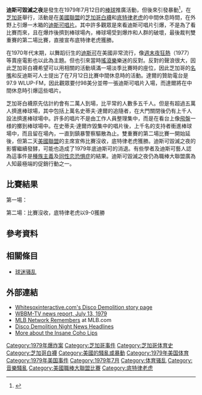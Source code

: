 {{Orphan|time=2021-05-21T06:31:47+00:00}}
{{Infobox news event
| title                    = <!-- Title to display, if other than page name -->
| image                    =
| image_name               =
| image_size               =
| caption                  =
| date                     = 1979年7月12日
| time                     = 下午6點以後
| place                    = [[芝加哥|芝加哥]]{{link-en|科密斯克公园|Comiskey Park}}
| cause                    = <!--promotional event admitting those with a disco record for $0.98-->
| participants             = {{link-en|史蒂夫·達爾|Steve Dahl}}、{{link-en|比爾·威克|Bill Veeck}}及數千名參與者
| outcome                  = 裁判沒收比賽，宣布底特律老虎獲勝
| reported death(s)        = 無
| reported injuries        = 由0到30人不等
| reported property damage = 科密斯克公园的內外野遭破壞
| suspects                 = 約39人
| charges                  = 妨害治安行为
}}

'''迪斯可毀滅之夜'''是發生在1979年7月12日的[[棒球|棒球]]推廣活動，但後來引發暴動<ref>{{cite web |url=http://www.chinatimes.com/newspapers/20140721000488-260112 |title=美小聯盟下令砸爛小賈麥莉商品 |publisher=Chinatimes.com |date= |accessdate=2014-07-21 |archive-date=2014-07-27 |archive-url=https://web.archive.org/web/20140727034428/http://www.chinatimes.com/newspapers/20140721000488-260112 |dead-url=no }}</ref>，在[[芝加哥|芝加哥]]{{link-en|科密斯克公园|Comiskey Park}}舉行，活動是在[[美國聯盟|美國聯盟]]的[[芝加哥白襪|芝加哥白襪]]和[[底特律老虎|底特律老虎]]{{link-en|雙重賽|Doubleheader (baseball)}}的中間休息時間，在外野上引爆一木箱的[[迪斯可|迪斯可]][[黑膠唱片|唱片]]。其中許多觀眾是來看迪斯可唱片引爆，不是為了看比賽而來，且在爆炸後擠到棒球場內，棒球場受到爆炸和人群的破壞，最後裁判{{link-en|沒收比賽 (棒球)|forfeit (baseball)|沒收}}雙重賽的第二場比賽，直接宣布底特律老虎獲勝。

在1970年代末期，以舞蹈衍生的[[迪斯可|迪斯可]]在美國非常流行，像[[週末夜狂熱|週末夜狂熱]]（1977）等賣座電影也以此為主題。但也引來當時[[搖滾樂|搖滾樂]]樂迷的反對。反對的聲浪很大，因此芝加哥白襪希望可以用相關的活動填滿{{link-en|科密斯克公园|Comiskey Park}}一場淡季比賽時的座位，因此芝加哥的[[名嘴|名嘴]]和反迪斯可人士{{link-en|史蒂夫·達爾|Steve Dahl}}提出了在7月12日比賽中間休息時的活動。達爾的贊助電台是97.9 WLUP-FM，因此觀眾要付98美分並帶一張迪斯可唱片入場，而達爾將在中間休息時引爆這些唱片。

芝加哥白襪原先估計約會有二萬人到場，比平常的人數多五千人。但是有超過五萬人擠進棒球場，其中包括上萬名史蒂夫·達爾的追隨者，在大門關閉後仍有上千人設法擠進棒球場中。許多的唱片不是由工作人員整理集中，而是在看台上像[[飛盤|飛盤]]一様的擲到棒球場中。在史蒂夫·達爾炸毀集中的唱片後，上千名的支持者衝進棒球場中，而且留在場內，一直到鎮暴警察驅散為止。雙重賽的第二場比賽一開始延後，但第二天[[美國聯盟|美國聯盟]]的主席{{link-en|賴利·馬克菲爾|Larry MacPhail}}宣佈比賽沒收，底特律老虎獲勝。迪斯可毀滅之夜的影響繼續發酵，可能也造成了1979年底迪斯可的消退。有些學者及迪斯可藝人認為這事件是[[種族主義|種族主義]]及[[同性恋恐惧症|同性恋恐惧症]]的結果。迪斯可毀滅之夜仍為職棒大聯盟廣為人知最極端的促銷行動之一。

== 比賽結果 ==
第一場：

{{Baseballbox
|date = 1979年7月12日
|time = 白天的比賽
|team1 = 底特律老虎
|score = 4–1
|boxurl = http://www.retrosheet.org/boxesetc/1979/B07121CHA1979.htm
|team2 = 芝加哥白襪
|stadium = 科密斯克公园
|attendance =47,795
|umpire = 本壘：Dave Phillips(cc)<br>一壘：Dan Morrison<br>二壘：Dallas Parks<br>三壘：Durwood Merrill
}}

第二場：比賽沒收，底特律老虎以9-0獲勝

==參考資料==
{{reflist}}
==相關條目==
{{Portal|棒球}}
*[[球迷骚乱|球迷骚乱]]

==外部連結==
* [http://whitesoxinteractive.com/History&Glory/DiscoDemolition.htm Whitesoxinteractive.com's Disco Demolition story page]
* [http://www.fuzzymemories.tv/index.php?c=4548 WBBM-TV news report, July 13, 1979]
* [http://m.mlb.com/video/v9937619/mlb-network-remembers-disco-demolition MLB Network Remembers] at MLB.com
* [https://web.archive.org/web/20120606052319/http://www.outernetweb.com/focal/disco/headlines/index.html Disco Demolition Night News Headlines]
* [https://web.archive.org/web/20120709004135/http://www.outernetweb.com/focal/disco/coholips/index.html More about the Insane Coho Lips]
{{coord|41.832|-87.634|type:landmark|display=t}}
{{Authority control}}

[[Category:1979年爆炸案|Category:1979年爆炸案]]
[[Category:芝加哥事件|Category:芝加哥事件]]
[[Category:芝加哥体育史|Category:芝加哥体育史]]
[[Category:芝加哥白襪|Category:芝加哥白襪]]

[[Category:美國的騷亂或暴動|Category:美國的騷亂或暴動]]
[[Category:1979年美国体育|Category:1979年美国体育]]
[[Category:1979年美国事件|Category:1979年美国事件]]
[[Category:1979年7月|Category:1979年7月]]
[[Category:体育骚乱|Category:体育骚乱]]
[[Category:音樂騷亂|Category:音樂騷亂]]
[[Category:美國職棒大聯盟比賽|Category:美國職棒大聯盟比賽]]
[[Category:底特律老虎|Category:底特律老虎]]